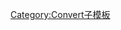 {{convert/{{{d}}}|{{{1}}}|{{{2|}}}|{{{3|}}}|{{{4|}}}|s={{{s|}}}|r={{{r}}}
|u=Bq
|n=becquerel
|o=pCi
|b=1
|j=0-{{{j|0}}}}}<noinclude>
[[Category:Convert子模板]]
</noinclude>